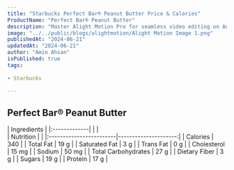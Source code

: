 ```yaml
---
title: "Starbucks Perfect Bar® Peanut Butter Price & Calories"
ProductName: "Perfect Bar® Peanut Butter" 
description: "Master Alight Motion Pro for seamless video editing on Android, iOS, and Tablets with our ultimate guide, unlocking advanced features and elevating your skills in 2024!"
image: "../../public/blogs/alightmotion/Alight Motion Image 1.png"
publishedAt: "2024-06-21"
updatedAt: "2024-06-21"
author: "Amin Ahsan"
isPublished: true
tags:
 
- Starbucks
      
---
```


## Perfect Bar® Peanut Butter
  
<div className="tables-container">
  <div className="table-wrapper">
    | Ingredients  |
    |:-------------|
    |              |
  </div>
  <div className="table-wrapper">
    | Nutrition               |                      |  
    |:------------------------|---------------------:|
    | Calories                | 340                   |
    | Total Fat               | 19 g                  |
    | Saturated Fat           | 3 g                  |
    | Trans Fat               | 0 g                  |
    | Cholesterol             | 15 mg                 |
    | Sodium                  | 50 mg                |
    | Total Carbohydrates     | 27 g                 |
    | Dietary Fiber           | 3 g                  |
    | Sugars                  | 19 g                 |
    | Protein                 | 17 g                  |
  </div>
</div>

<style jsx>{`
  .tables-container {
    display: flex;
    flex-direction: row;
    gap: 30px;
  }
  .table-wrapper {
    width: 500px; /* Adjust as needed */
  }
  @media (max-width: 768px) {
    .tables-container {
      flex-direction: column;
      gap: 0px; /* Adjust as needed */
    }
    .table-wrapper {
      width: 100%; /* Adjust as needed */
    }
  }
`}</style>
